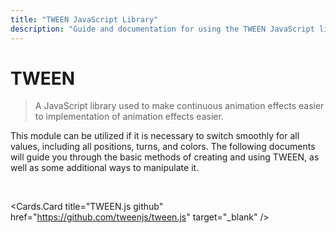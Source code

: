 ```yaml
---
title: "TWEEN JavaScript Library"
description: "Guide and documentation for using the TWEEN JavaScript library for smooth animation effects."
---
```


# TWEEN

> A JavaScript library used to make continuous animation effects easier to implementation of animation effects easier.

This module can be utilized if it is necessary to switch smoothly for all values, including all positions, turns, and colors. The following documents will guide you through the basic methods of creating and using TWEEN, as well as some additional ways to manipulate it.

<br />

<Cards.Card
  title="TWEEN.js github"
  href="https://github.com/tweenjs/tween.js"
  target="_blank"
/>
